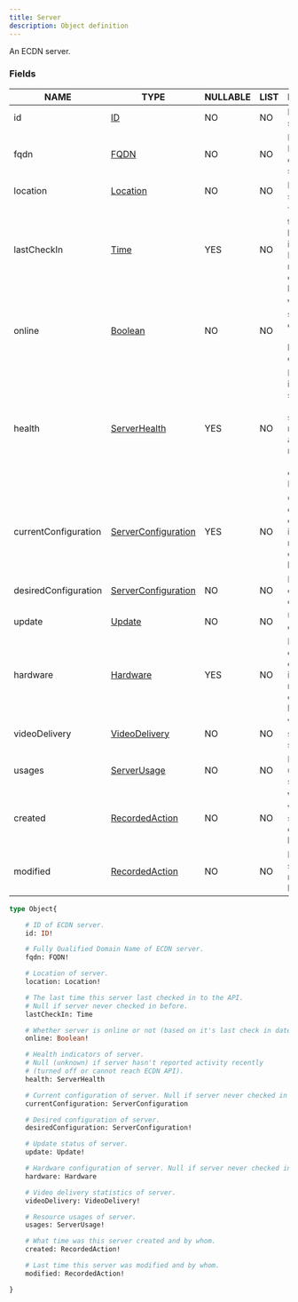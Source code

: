 ```yaml
---
title: Server
description: Object definition
---
```


An ECDN server.

### Fields

| NAME | TYPE | NULLABLE | LIST | DESCRIPTION |
| - | - | - | - | - |
| id | [ID](../ecdn-api-scalars/ID) | NO | NO | ID of ECDN server. | 
| fqdn | [FQDN](../ecdn-api-scalars/FQDN) | NO | NO | Fully Qualified Domain Name of ECDN server. | 
| location | [Location](../ecdn-api-objects/Location) | NO | NO | Location of server. | 
| lastCheckIn | [Time](../ecdn-api-scalars/Time) | YES | NO | The last time this server last checked in to the API. Null if server never checked in before. | 
| online | [Boolean](../ecdn-api-scalars/Boolean) | NO | NO | Whether server is online or not (based on it's last check in date). | 
| health | [ServerHealth](../ecdn-api-objects/ServerHealth) | YES | NO | Health indicators of server. Null (unknown) if server hasn't reported activity recently (turned off or cannot reach ECDN API). | 
| currentConfiguration | [ServerConfiguration](../ecdn-api-objects/ServerConfiguration) | YES | NO | Current configuration of server. Null if server never checked in before. | 
| desiredConfiguration | [ServerConfiguration](../ecdn-api-objects/ServerConfiguration) | NO | NO | Desired configuration of server. | 
| update | [Update](../ecdn-api-objects/Update) | NO | NO | Update status of server. | 
| hardware | [Hardware](../ecdn-api-objects/Hardware) | YES | NO | Hardware configuration of server. Null if server never checked in before. | 
| videoDelivery | [VideoDelivery](../ecdn-api-objects/VideoDelivery) | NO | NO | Video delivery statistics of server. | 
| usages | [ServerUsage](../ecdn-api-objects/ServerUsage) | NO | NO | Resource usages of server. | 
| created | [RecordedAction](../ecdn-api-objects/RecordedAction) | NO | NO | What time was this server created and by whom. | 
| modified | [RecordedAction](../ecdn-api-objects/RecordedAction) | NO | NO | Last time this server was modified and by whom. | 

```graphql
type Object{

	# ID of ECDN server.
	id: ID!

	# Fully Qualified Domain Name of ECDN server.
	fqdn: FQDN!

	# Location of server.
	location: Location!

	# The last time this server last checked in to the API.
	# Null if server never checked in before.
	lastCheckIn: Time

	# Whether server is online or not (based on it's last check in date).
	online: Boolean!

	# Health indicators of server.
	# Null (unknown) if server hasn't reported activity recently
	# (turned off or cannot reach ECDN API).
	health: ServerHealth

	# Current configuration of server. Null if server never checked in before.
	currentConfiguration: ServerConfiguration

	# Desired configuration of server.
	desiredConfiguration: ServerConfiguration!

	# Update status of server.
	update: Update!

	# Hardware configuration of server. Null if server never checked in before.
	hardware: Hardware

	# Video delivery statistics of server.
	videoDelivery: VideoDelivery!

	# Resource usages of server.
	usages: ServerUsage!

	# What time was this server created and by whom.
	created: RecordedAction!

	# Last time this server was modified and by whom.
	modified: RecordedAction!

}
```

